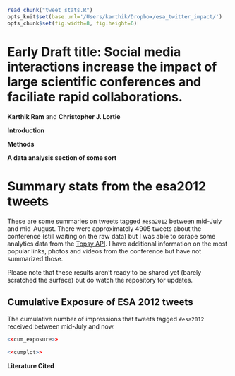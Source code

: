 <!-- read external r code -->
```r
read_chunk("tweet_stats.R")
opts_knit$set(base.url='/Users/karthik/Dropbox/esa_twitter_impact/')
opts_chunk$set(fig.width=8, fig.height=6)
```

# Early Draft title: Social media interactions increase the impact of large scientific conferences and faciliate rapid collaborations.

__Karthik Ram__ and __Christopher J. Lortie__


__Introduction__


__Methods__

__A data analysis section of some sort__


# Summary stats from the esa2012 tweets
These are some summaries on tweets tagged `#esa2012` between mid-July and mid-August. There were approximately 4905 tweets about the conference (still waiting on the raw data) but I was able to scrape some analytics data from the [Topsy API](http://code.google.com/p/otterapi/). I have additional information on the most popular links, photos and videos from the conference but have not summarized those. 

Please note that these results aren't ready to be shared yet (barely scratched the surface) but do watch the repository for updates.


## Cumulative Exposure of ESA 2012 tweets
The cumulative number of impressions that tweets tagged `#esa2012` received between mid-July and now.

```r
<<cum_exposure>>
```

```r
<<cumplot>>
```


__Literature Cited__
